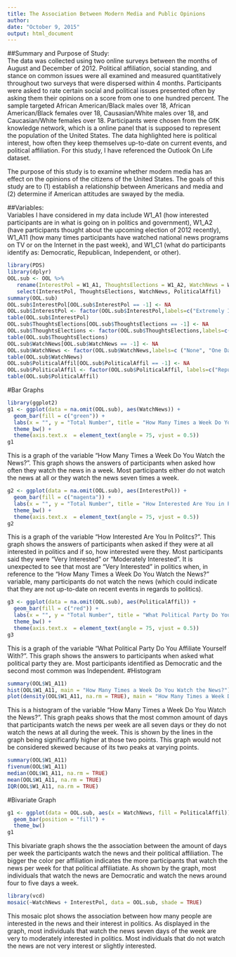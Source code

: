 ```yaml
---
title: The Association Between Modern Media and Public Opinions
author: 
date: "October 9, 2015"
output: html_document
---
```


##Summary and Purpose of Study:  
The data was collected using two online surveys between the months of August and December of 2012. Political affiliation, social standing, and stance on common issues were all examined and measured quantitatively throughout two surveys that were dispersed within 4 months. Participants were asked to rate certain social and political issues presented often by asking them their opinions on a score from one to one hundred percent. The sample targeted African American/Black males over 18, African American/Black females over 18, Causasian/White males over 18, and Caucasian/White females over 18. Participants were chosen from the GfK knowledge network, which is a online panel that is supposed to represent the population of the United States. The data highlighted here is political interest, how often they keep themselves up-to-date on current events, and political affiliation. For this study, I have referenced the Outlook On Life dataset. 

The purpose of this study is to examine whether modern media has an effect on the opinions of the citizens of the United States. The goals of this study are to (1) establish a relationship between Americans and media and (2) determine if American attitudes are swayed by the media.  

##Variables:  
Variables I have considered in my data include W1_A1 (how interested participants are in what is going on in politics and government), W1_A2 (have participants thought about the upcoming election of 2012 recently), W1_A11 (how many times participants have watched national news programs on TV or on the Internet in the past week), and W1_C1 (what do participants identify as: Democratic, Republican, Independent, or other).    



```r
library(PDS)
library(dplyr)
OOL.sub <- OOL %>% 
   rename(InterestPol = W1_A1, ThoughtsElections = W1_A2, WatchNews = W1_A11, PoliticalAffil = W1_C1) %>%
   select(InterestPol, ThoughtsElections, WatchNews, PoliticalAffil)
summary(OOL.sub)
OOL.sub$InterestPol[OOL.sub$InterestPol == -1] <- NA
OOL.sub$InterestPol <- factor(OOL.sub$InterestPol,labels=c("Extremely Interested","Very Interested", "Moderately Interested", "Slightly Interested", "Not Interested"))
table(OOL.sub$InterestPol)
OOL.sub$ThoughtsElections[OOL.sub$ThoughtsElections == -1] <- NA
OOL.sub$ThoughtsElections <- factor(OOL.sub$ThoughtsElections,labels=c( "Quite a lot", "Somewhat a lot", "Somewhat a little", "Only a little", "Not at all"))
table(OOL.sub$ThoughtsElections)
OOL.sub$WatchNews[OOL.sub$WatchNews == -1] <- NA
OOL.sub$WatchNews <- factor(OOL.sub$WatchNews,labels=c ("None", "One Day", "Two Days", "Three Days", "Four Days", "Five Days", "Six Days", "Seven Days"))
table(OOL.sub$WatchNews)
OOL.sub$PoliticalAffil[OOL.sub$PoliticalAffil == -1] <- NA
OOL.sub$PoliticalAffil <- factor(OOL.sub$PoliticalAffil, labels=c("Republican", "Democratic", "Independent", "Something Else"))
table(OOL.sub$PoliticalAffil)
```


#Bar Graphs
```r
library(ggplot2)
g1 <- ggplot(data = na.omit(OOL.sub), aes(WatchNews)) +
  geom_bar(fill = c("green")) +
  labs(x = "", y = "Total Number", title = "How Many Times a Week Do You Watch the News?") +
  theme_bw() + 
  theme(axis.text.x  = element_text(angle = 75, vjust = 0.5)) 
g1
```
This is a graph of the variable "How Many Times a Week Do You Watch the News?". This graph shows the answers of participants when asked how often they watch the news in a week. Most participants either do not watch the news at all or they watch the news seven times a week. 

```r
g2 <- ggplot(data = na.omit(OOL.sub), aes(InterestPol)) +
  geom_bar(fill = c("magenta")) +
  labs(x = "", y = "Total Number", title = "How Interested Are You in Politics?") +
  theme_bw() + 
  theme(axis.text.x  = element_text(angle = 75, vjust = 0.5)) 
g2
```
This is a graph of the variable "How Interested Are You In Politcs?". This graph shows the answers of participants when asked if they were at all interested in politics and if so, how interested were they. Most participants said they were "Very Interested" or "Moderately Interested". It is unexpected to see that most are "Very Interested" in politics when, in reference to the "How Many Times a Week Do You Watch the News?" variable, many participants do not watch the news (which could indicate that they are not up-to-date on recent events in regards to politics).
```r
g3 <- ggplot(data = na.omit(OOL.sub), aes(PoliticalAffil)) +
  geom_bar(fill = c("red")) +
  labs(x = "", y = "Total Number", title = "What Political Party Do You Affiliate Yourself With?") +
  theme_bw() + 
  theme(axis.text.x  = element_text(angle = 75, vjust = 0.5)) 
g3
```
This is a graph of the variable "What Political Party Do You Affiliate Yourself With?". This graph shows the answers to participants when asked what political party they are. Most participants identified as Democratic and the second most common was Independent.
#Histogram
```r
summary(OOL$W1_A11)
hist(OOL$W1_A11, main = "How Many Times a Week Do You Watch the News?")
plot(density(OOL$W1_A11, na.rm = TRUE), main = "How Many Times a Week Do You Watch the News?")
```
This is a histogram of the variable "How Many Times a Week Do You Watch the News?". This graph peaks shows that the most common amount of days that participants watch the news per week are all seven days or they do not watch the news at all during the week. This is shown by the lines in the graph being significantly higher at those two points. This graph would not be considered skewed because of its two peaks at varying points. 

```r
summary(OOL$W1_A11)
fivenum(OOL$W1_A11)
median(OOL$W1_A11, na.rm = TRUE)
mean(OOL$W1_A11, na.rm = TRUE)
IQR(OOL$W1_A11, na.rm = TRUE)
```
#Bivariate Graph
```r

g1 <- ggplot(data = OOL.sub, aes(x = WatchNews, fill = PoliticalAffil)) +
  geom_bar(position = "fill") + 
  theme_bw()
g1
```
This bivariate graph shows the the association between the amount of days per week the participants watch the news and their political affiliation. The bigger the color per affiliation indicates the more participants that watch the news per week for that political affiliatiate. As shown by the graph, most individuals that watch the news are Democratic and watch the news around four to five days a week. 

```r
library(vcd)
mosaic(~WatchNews + InterestPol, data = OOL.sub, shade = TRUE) 
```
This mosaic plot shows the association between how many people are interested in the news and their interest in politics. As displayed in the graph, most individuals that watch the news seven days of the week are very to moderately interested in politics. Most individuals that do not watch the news are not very interest or slightly interested.
